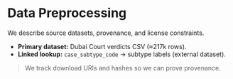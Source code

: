 # Data Preprocessing {.unnumbered}

We describe source datasets, provenance, and license constraints.

- **Primary dataset:** Dubai Court verdicts CSV (≈217k rows).
- **Linked lookup:** `case_subtype_code` → subtype labels (external dataset).

> We track download URIs and hashes so we can prove provenance.

